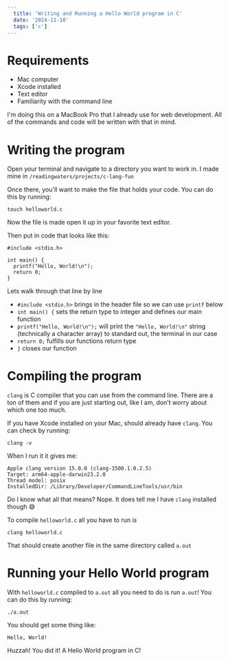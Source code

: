 ```yaml
---
  title: 'Writing and Running a Hello World program in C'
  date: '2024-11-18'
  tags: ['c']
---
```



# Requirements
- Mac computer
- Xcode installed
- Text editor
- Familiarity with the command line

I'm doing this on a MacBook Pro that I already use for web development. All of the commands and code will be written with that in mind.

# Writing the program

Open your terminal and navigate to a directory you want to work in. I made mine in `/readingwaters/projects/c-lang-fun` 

Once there, you'll want to make the file that holds your code. You can do this by running:
```
touch helloworld.c
```

Now the file is made open it up in your favorite text editor.

Then put in code that looks like this:
```
#include <stdio.h>

int main() {
  printf("Hello, World!\n");
  return 0;
}
```

Lets walk through that line by line

- `#include <stdio.h>` brings in the header file so we can use `printf` below
- `int main() {` sets the return type to integer and defines our main function 
- `printf("Hello, World!\n");` will print the `"Hello, World!\n"` string (technically a character array) to standard out, the terminal in our case
- `return 0;` fulfills our functions return type
- `}` closes our function

# Compiling the program
`clang` is C compiler that you can use from the command line. There are a ton of them and if you are just starting out, like I am, don't worry about which one too much.

If you have Xcode installed on your Mac, should already have `clang`. You can check by running: 
```
clang -v
```

When I run it it gives me:
```
Apple clang version 15.0.0 (clang-1500.1.0.2.5)
Target: arm64-apple-darwin23.2.0
Thread model: posix
InstalledDir: /Library/Developer/CommandLineTools/usr/bin
```

Do I know what all that means? Nope. It does tell me I have `clang` installed though 😅

To compile `helloworld.c` all you have to run is 
```
clang helloworld.c
```

That should create another file in the same directory called `a.out`

# Running your Hello World program
With `helloworld.c` compiled to `a.out` all you need to do is run `a.out`! You can do this by running:
```
./a.out
```

You should get some thing like:
```
Hello, World!
```

Huzzah! You did it! A Hello World program in C!


